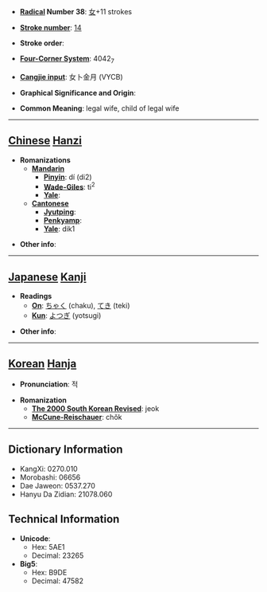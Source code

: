 * '''[[Wiktionary:Chinese radical index| Radical]] Number 38''': [[Wiktionary:Chinese radical index 女|女]]+11 strokes

* '''[[Wiktionary:Chinese total strokes index|Stroke number]]''': [[Wiktionary:Chinese total strokes index 14|14]]

* '''Stroke order''': 

* '''[[Wiktionary:Chinese four corner index|Four-Corner System]]''': 4042<sub>7</sub>

* '''[[Wiktionary:Chinese Cangjie index|Cangjie input]]''': 女卜金月 (VYCB)

* '''Graphical Significance and Origin''': 

* '''Common Meaning''': legal wife, child of legal wife

----

== [[Chinese]] [[Hanzi]] ==

* '''Romanizations'''
** '''[[Mandarin]]'''
*** '''[[Pinyin]]''': dí (di2)
*** '''[[Wade-Giles]]''': ti<sup>2</sup>
*** '''[[Yale]]''': 
** '''[[Cantonese]]'''
*** '''[[Jyutping]]''':
*** '''[[Penkyamp]]''': 
*** '''[[Yale]]''': dik1

* '''Other info''': 

----

== [[Japanese]] [[Kanji]] ==

* '''Readings'''
** '''[[On]]''': [[ちゃく]] (chaku), [[てき]] (teki)
** '''[[Kun]]''': [[よつぎ]] (yotsugi)

* '''Other info''':  

----

== [[Korean]] [[Hanja]] ==

* '''Pronunciation''': 적

* '''Romanization'''
** '''[[The 2000 South Korean Revised Romanization|The 2000 South Korean Revised]]''': jeok
** '''[[McCune-Reischauer]]''': chŏk

----

== Dictionary Information ==

* KangXi: 0270.010
* Morobashi: 06656
* Dae Jaweon: 0537.270
* Hanyu Da Zidian: 21078.060

== Technical Information ==

* '''Unicode''':
** Hex: 5AE1
** Decimal: 23265
* '''Big5''':
** Hex: B9DE
** Decimal: 47582
